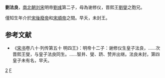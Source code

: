 '''劉法良'''，[[南北朝|南北朝]][[刘宋|刘宋]]明帝[[劉彧|劉彧]]第二子，母為谢修仪，晋熙王[[劉燮|劉燮]]之胞兄。

僅知生年介於[[宋後廢帝|宋後廢帝]]和[[宋順帝|宋順帝]]之間。早夭，未封王。

==参考文献 ==
*《[[宋书|宋书]]卷八十·列传第五十 明四王》：明帝十二子：谢修仪生皇子法良，……次晋熙王燮，与皇子法良同生。……智井、燮、跻、赞并出继。法良未封，第四皇子未有名，早夭。

{{南朝人物小作品}}
[[Category:宋明帝皇子|2]]
[[Category:刘姓|F]]